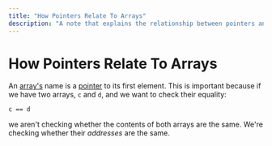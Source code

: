 ```yaml
---
title: "How Pointers Relate To Arrays"
description: "A note that explains the relationship between pointers and arrays in C++"
---
```


<Tag tag="Programming"/>

# How Pointers Relate To Arrays

<TimeStamp updated="February 27, 2022, 9:20  PM ET"/>

An [array's](/what-is-an-array) name is a 
[pointer](/what-are-pointers) to its
first element. This is important because if we 
have two arrays, `c` and `d`,
and we want to check their equality:
```
c == d
```
we aren't checking whether the contents of both 
arrays are the same. We're checking whether their
_addresses_ are the same.